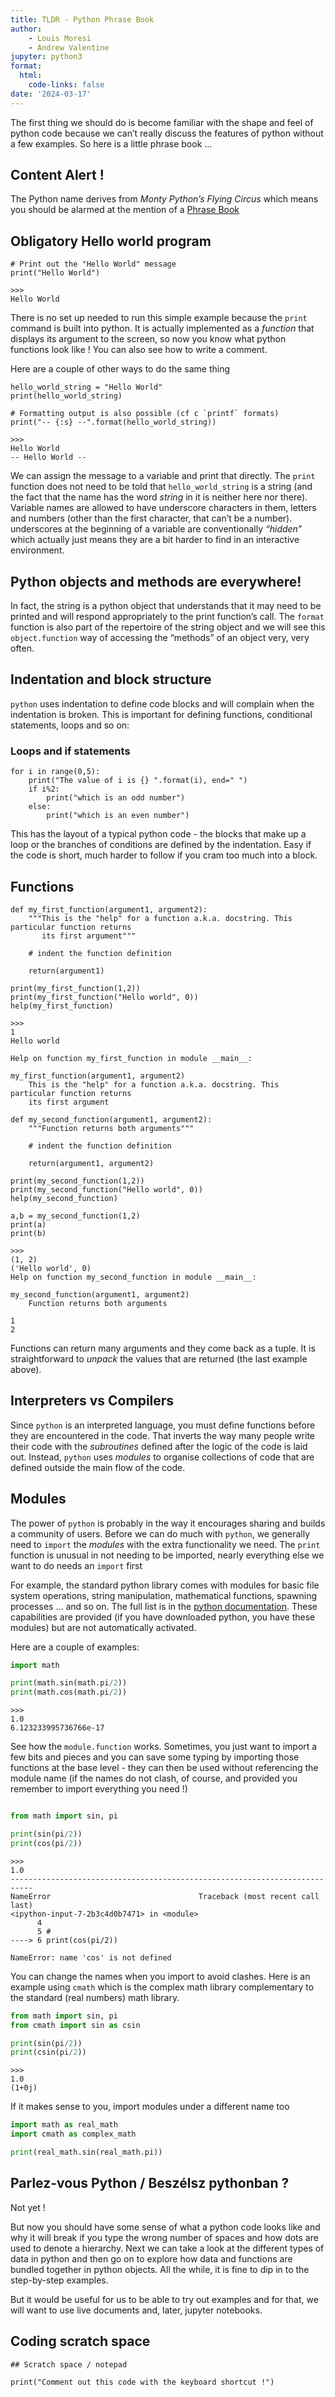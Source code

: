 ```yaml
---
title: TLDR - Python Phrase Book
author:
    - Louis Moresi
    - Andrew Valentine
jupyter: python3
format:
  html:
    code-links: false
date: '2024-03-17'
---
```



The first thing we should do is become familiar with the shape and feel of python code because we can't really discuss the features of python without a few examples. So here is a little phrase book ...

::: {.callout-warning}

## Content Alert !

The Python name derives from *Monty Python's Flying Circus* which means you should be alarmed at the mention of a [Phrase Book](https://python.mzonline.com/sketches/hungarianphrasebook/)
:::

## Obligatory Hello world program

```pyodide
# Print out the "Hello World" message
print("Hello World")
```


```text
>>>
Hello World
```

There is no set up needed to run this simple example because the `print` command is built into python.
It is actually implemented as a *function* that displays its argument to the screen, so now you know what python functions look like ! You can also see how to write a comment.

Here are a couple of other ways to do the same thing


```pyodide

hello_world_string = "Hello World"
print(hello_world_string)

# Formatting output is also possible (cf c `printf` formats)
print("-- {:s} --".format(hello_world_string))
```

```
>>>
Hello World
-- Hello World --
```

We can assign the message to a variable and print that directly. The `print` function does not need to be told that `hello_world_string` is a string (and the fact that the name has the word *string* in it is neither here nor there). Variable names are allowed to have underscore characters in them, letters and numbers (other than the first character, that can't be a number). underscores at the beginning of a variable are conventionally *"hidden"* which actually just means they are a bit harder to find in an interactive environment.

::: {.callout-note icon=false}

## Python objects and methods are everywhere!

In fact, the string is a python object that understands that it may need to be printed and will respond appropriately to the print function's call. The `format` function is also part of the repertoire of the string object and we will see this `object.function` way of accessing the "methods" of an object very, very often.
:::


## Indentation and block structure

`python` uses indentation to define code blocks and will complain when the indentation is broken. This is important for defining functions, conditional statements, loops and so on:

### Loops and if statements


```pyodide

for i in range(0,5):
    print("The value of i is {} ".format(i), end=" ")
    if i%2:
        print("which is an odd number")
    else:
        print("which is an even number")
```

This has the layout of a typical python code - the blocks that make up a loop or the branches of conditions are defined by the indentation. Easy if the code is short, much harder to follow if you cram too much into a block.


## Functions


```pyodide

def my_first_function(argument1, argument2):
    """This is the "help" for a function a.k.a. docstring. This particular function returns
       its first argument"""

    # indent the function definition

    return(argument1)

print(my_first_function(1,2))
print(my_first_function("Hello world", 0))
help(my_first_function)

```


```text
>>>
1
Hello world

Help on function my_first_function in module __main__:

my_first_function(argument1, argument2)
    This is the "help" for a function a.k.a. docstring. This particular function returns
    its first argument
```


```pyodide
def my_second_function(argument1, argument2):
    """Function returns both arguments"""

    # indent the function definition

    return(argument1, argument2)

print(my_second_function(1,2))
print(my_second_function("Hello world", 0))
help(my_second_function)

a,b = my_second_function(1,2)
print(a)
print(b)

```

```text
>>>
(1, 2)
('Hello world', 0)
Help on function my_second_function in module __main__:

my_second_function(argument1, argument2)
    Function returns both arguments

1
2
```

Functions can return many arguments and they come back as a tuple. It is straightforward to *unpack* the values that are returned (the last example above).

::: {.callout-note icon=false}

## Interpreters vs Compilers

Since `python` is an interpreted language, you must define functions before they are encountered in the code. That inverts the way many people write their code with the *subroutines* defined after the logic of the code is laid out. Instead, `python` uses *modules* to organise collections of code that are defined outside the main flow of the code.
:::


## Modules

The power of `python` is probably in the way it encourages sharing and builds a community of users. Before we can do much with `python`, we generally need to `import` the *modules* with the extra functionality we need. The `print` function is unusual in not needing to be imported, nearly everything else we want to do needs an `import` first

For example, the standard python library comes with modules for basic file system operations, string manipulation, mathematical functions, spawning processes ... and so on. The full list is in the [python documentation](https://docs.python.org/3/py-modindex.html). These capabilities are provided (if you have downloaded python, you have these modules) but are not automatically activated.

Here are a couple of examples:

```python
import math

print(math.sin(math.pi/2))
print(math.cos(math.pi/2))

```

```text
>>>
1.0
6.123233995736766e-17
```


See how the `module.function` works.
Sometimes, you just want to import a few bits and pieces and you can save some
typing by importing those functions at the base level - they can then be used without referencing the module name (if the names do not clash, of course, and provided you remember to import everything you need !)

```python

from math import sin, pi

print(sin(pi/2))
print(cos(pi/2))
```

```text
>>>
1.0
---------------------------------------------------------------------------
NameError                                 Traceback (most recent call last)
<ipython-input-7-2b3c4d0b7471> in <module>
      4
      5 #
----> 6 print(cos(pi/2))

NameError: name 'cos' is not defined
```

You can change the names when you import to avoid clashes. Here is an example using `cmath` which is the complex math library complementary to the standard (real numbers) math library.

```python
from math import sin, pi
from cmath import sin as csin

print(sin(pi/2))
print(csin(pi/2))
```

```text
>>>
1.0
(1+0j)
```


If it makes sense to you, import modules under a different name too

```python
import math as real_math
import cmath as complex_math

print(real_math.sin(real_math.pi))
```

## Parlez-vous Python / Beszélsz pythonban ?

Not yet !

But now you should have some sense of what a python code looks like and why it will break if you type the wrong number of spaces and how dots are used to denote a hierarchy. Next we can take a look at the different types of data in python and then go on to explore how data and functions are bundled together in python objects. All the while, it is fine to dip in to the step-by-step examples.

But it would be useful for us to be able to try out examples and for that, we will want to use live documents and, later,  jupyter notebooks.


::: {.callout-warning collapse="false" icon="false"}

## Coding scratch space


```pyodide
## Scratch space / notepad

print("Comment out this code with the keyboard shortcut !")
```
:::
